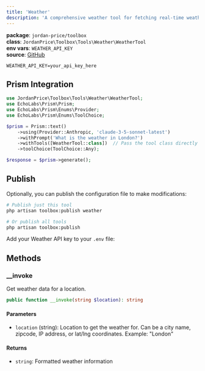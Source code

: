 ```yaml
---
title: 'Weather'
description: 'A comprehensive weather tool for fetching real-time weather data and forecasts.'
---
```


**package**: `jordan-price/toolbox`     
**class**: `JordanPrice\Toolbox\Tools\Weather\WeatherTool`  
**env vars**: `WEATHER_API_KEY`     
**source**: [GitHub](https://github.com/jordan-price/toolbox/blob/main/src/Tools/Weather/WeatherTool.php)   

```env
WEATHER_API_KEY=your_api_key_here
```

## Prism Integration

```php
use JordanPrice\Toolbox\Tools\Weather\WeatherTool;
use EchoLabs\Prism\Prism;
use EchoLabs\Prism\Enums\Provider;
use EchoLabs\Prism\Enums\ToolChoice;

$prism = Prism::text()
    ->using(Provider::Anthropic, 'claude-3-5-sonnet-latest')
    ->withPrompt('What is the weather in London?')
    ->withTools([WeatherTool::class])  // Pass the tool class directly
    ->toolChoice(ToolChoice::Any);

$response = $prism->generate();
```

## Publish

Optionally, you can publish the configuration file to make modifications:

```bash
# Publish just this tool
php artisan toolbox:publish weather

# Or publish all tools
php artisan toolbox:publish
```

Add your Weather API key to your `.env` file:

## Methods

### __invoke

Get weather data for a location.

```php
public function __invoke(string $location): string
```

#### Parameters
- `location` (string): Location to get the weather for. Can be a city name, zipcode, IP address, or lat/lng coordinates. Example: "London"

#### Returns
- `string`: Formatted weather information
